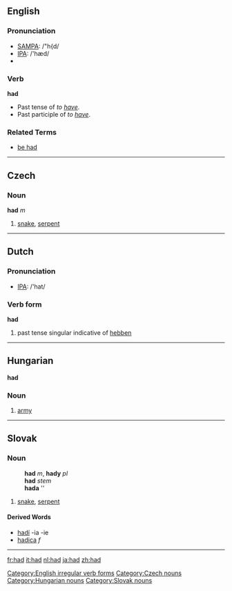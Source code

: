 ==English==

{{rank|it|for|as|16|had|you|not|be}}

=== Pronunciation ===
*[[w:SAMPA|SAMPA]]: /"h{d/
*[[w:IPA|IPA]]: /'hæd/
*{{audio|en-us-had.ogg|Audio (US)}}

===Verb===
[[Category:English irregular verb forms]]
'''had'''
* Past tense of ''to [[have]]''.
* Past participle of ''to [[have]]''.

===Related Terms===
*[[be had]]

----

==Czech==
===Noun===
'''had''' ''m''

# [[snake]], [[serpent]]
[[Category:Czech nouns]]

----

==Dutch==
=== Pronunciation ===
*[[w:IPA|IPA]]: /'hat/

=== Verb form ===
'''had'''

# past tense singular indicative of [[hebben]]

----

==Hungarian==
'''had'''

=== Noun ===

#[[army]]

[[Category:Hungarian nouns]]

----

==Slovak==
===Noun===
:'''had''' ''m'', '''hady''' ''pl''
:'''had''' ''stem''
:'''hada''' ''{{gensg}}
:{{decpat}} {{dub}}

#[[snake]], [[serpent]]

====Derived Words====
* [[hadí]] -ia -ie
* [[hadica#Slovak|hadica]] ''f''

[[Category:Slovak nouns]]

----

[[fr:had]]
[[it:had]]
[[nl:had]]
[[ja:had]]
[[zh:had]]